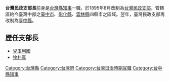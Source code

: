 {{Expand|time=2008-01-12}}
'''台灣民政支部長'''前身是[[臺灣府|台灣縣]][[知事|知事]]一職，於1895年8月改制為[[台灣民政支部|台灣民政支部]]，管轄區約今臺灣中部之[[臺中市|臺中市]]、[[彰化縣|彰化縣]]、[[雲林縣|雲林縣]]四縣市之區域。翌年，臺灣民政支部再改制為[[臺中縣_(日治時期)|臺中縣]]。

==歷任支部長==
*[[兒玉利國|兒玉利國]]
*[[牧朴真|牧朴真]]
[[Category:台灣縣|Category:台灣縣]]
[[Category:台灣府|Category:台灣府]]
[[Category:台灣日治時期官職|Category:台灣日治時期官職]]
[[Category:台中縣知事|Category:台中縣知事]]